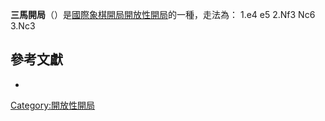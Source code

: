 {{Chess notation}}
'''三馬開局'''（{{lang-en|Three Knights Game}}）是[[國際象棋開局|國際象棋開局]][[開放性開局|開放性開局]]的一種，走法為：
1.e4 e5 2.Nf3 Nc6 3.Nc3

{{Infobox chess opening
|openingname = 三馬開局
|image = {{Chess diagram
|
|

 |rd|  |bd|qd|kd|bd|nd|rd
 |pd|pd|pd|pd|  |pd|pd|pd
 |  |  |nd|  |  |  |  |  
 |  |  |  |  |pd|  |  |  
 |  |  |  |  |pl|  |  |  
 |  |  |nl|  |  |nl|  |  
 |pl|pl|pl|pl|  |pl|pl|pl
 |rl|  |bl|ql|kl|bl|  |rl
|
}}
|moves=1.e4 e5 2.Nf3 Nc6 3.Nc3
|ECO=C46
|birth=
|nameorigin = 
|parentopening = [[開放性開局|開放性開局]]
|AKA= 
|chessgid=24050&move=3.5&moves=e4.e5.Nf3.Nc6.Nc3
}}

==參考文獻==
{{reflist}}
*{{cite book 
| author=[[Raymond_Keene|Raymond Keene]], [[Garry_Kasparov|Garry Kasparov]] 
| year=1989–1994 
| title=Batsford Chess Openings 
|edition=2nd
| publisher=B.T. Batsford Ltd 
| isbn=0-8050-3409-9}}

{{國際象棋開局}}

[[Category:開放性開局|Category:開放性開局]]